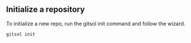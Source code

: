 ## Initialize a repository

To initialize a new repo, run the gitsol init command and follow the wizard.

```bash
gitsol init
```
